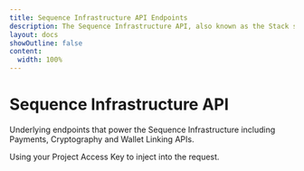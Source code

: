 ```yaml
---
title: Sequence Infrastructure API Endpoints
description: The Sequence Infrastructure API, also known as the Stack service, offers general purpose utilities for cryptographic functions, payments, and wallet linking.
layout: docs
showOutline: false
content: 
  width: 100%
---
```



# Sequence Infrastructure API

Underlying endpoints that power the Sequence Infrastructure including Payments, Cryptography and Wallet Linking APIs.

Using your Project Access Key to inject into the request.
<APIComponent specType="infrastructure" />